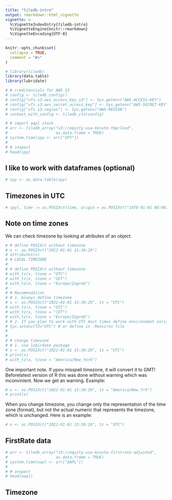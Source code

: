 ```yaml
---
title: "tiledb-intro"
output: rmarkdown::html_vignette
vignette: >
  %\VignetteIndexEntry{tiledb-intro}
  %\VignetteEngine{knitr::rmarkdown}
  %\VignetteEncoding{UTF-8}
---
```


```r
knitr::opts_chunk$set(
  collapse = TRUE,
  comment = "#>"
)
```

```r
# library(tiledb)
library(data.table)
library(lubridate)
```



```r
# # creditentials for AWS S3
# config <- tiledb_config()
# config["vfs.s3.aws_access_key_id"] <- Sys.getenv("AWS-ACCESS-KEY")
# config["vfs.s3.aws_secret_access_key"] <- Sys.getenv("AWS-SECRET-KEY")
# config["vfs.s3.region"] <- Sys.getenv("AWS-REGION")
# context_with_config <- tiledb_ctx(config)
```



```r
# # import aapl stock
# arr <- tiledb_array("s3://equity-usa-minute-fmpcloud", 
#                     as.data.frame = TRUE)
# system.time(spy <- arr["SPY"])
# 
# # inspect
# head(spy)
```

## I like to work with dataframes (optional)

```r
# spy <- as.data.table(spy)
```


## Timezones in UTC

```r
# spy[, time := as.POSIXct(time, origin = as.POSIXct("1970-01-01 00:00;00", tz = "UTC"))]
```

## Note on time zones

We can check timezone by looking at atributes of an object.

```r
# # define POSIXct without timezone
# x <- as.POSIXct("2022-01-01 15:30:20") 
# attributes(x)
# # LOCAL TIMEZONE
# 
# # define POSIXct without timezone
# with_tz(x, tzone = "UTC")
# with_tz(x, tzone = "CET")
# with_tz(x, tzone = "Europe/Zagreb")
# 
# # Recomendation
# # 1. Always define timezone
# x <- as.POSIXct("2022-01-01 15:30:20", tz = "UTC") 
# with_tz(x, tzone = "UTC")
# with_tz(x, tzone = "CET")
# with_tz(x, tzone = "Europe/Zagreb")
# # 2. If you plan to work with UTC most times define environemnt variable TZ
# Sys.setenv(TZ="UTC") # or define in .Renviron file
# 
# 
# # change timezone
# # 1. use lubirdate package
# x <- as.POSIXct("2022-01-01 15:30:20", tz = "UTC") 
# print(x)
# with_tz(x, tzone = "America/New_York")
```

One important note. If ypou misspell timezone, it will convert it to GMT! Beforelatest version of R this was done without warning which was inconvinient. Now we get an warning. Example:

```r
# x <- as.POSIXct("2022-01-01 15:30:20", tz = "America/New_Yrk") 
# print(x)
```


When you change timezone, you change only the representation of the time zone (format), but not the actual numeric that represents the timezone, which is unchanged. Here is an example:

```r
# x <- as.POSIXct("2022-01-01 15:30:20", tz = "UTC")


```


## FirstRate data

```r
# arr <- tiledb_array("s3://equity-usa-minute-firstrate-adjusted", 
#                     as.data.frame = TRUE)
# system.time(aapl <- arr["AAPL"])
# 
# # inspect
# head(aapl)
```

## Timezone

```r

```




